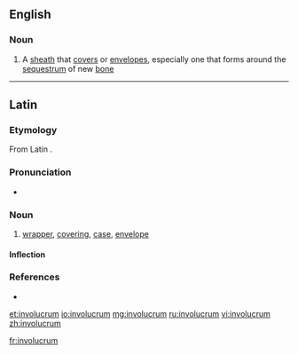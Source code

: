 ==English==

===Noun===
{{en-noun|involucra}}

# A [[sheath]] that [[cover]]s or [[envelope]]s, especially one that forms around the [[sequestrum]] of new [[bone]]

----
==Latin==
===Etymology=== 
From Latin {{l|la|involvō}}.

===Pronunciation===
* {{la-pronunc|involūcrum}}

===Noun===
{{la-noun|involūcrum|involucri|involūcrī|n|second}}

# [[wrapper]], [[covering]], [[case]], [[envelope]]

====Inflection====
{{la-decl-2nd-N|involūcr}}

===References===
* {{R:L&S}}

[[et:involucrum]]
[[io:involucrum]]
[[mg:involucrum]]
[[ru:involucrum]]
[[vi:involucrum]]
[[zh:involucrum]]

[[fr:involucrum]]